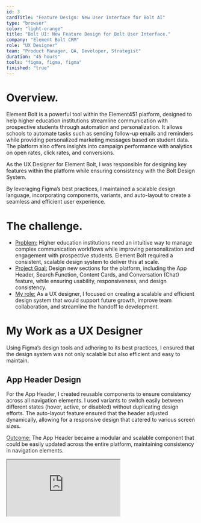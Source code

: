```yaml
---
id: 3
cardTitle: "Feature Design: New User Interface for Bolt AI"
type: "browser"
color: "light-orange"
title: "Bolt UI: New Feature Design for Bolt User Interface."
company: "Element Bolt CRM"
role: "UX Designer"
team: "Product Manager, QA, Developer, Strategist"
duration: "45 hours"
tools: "figma, figma, figma"
finished: "true"
---
```


<FullWidthImage
  src="/images/bolt-main.png"
  alt="Element Bolt Dashboard Interface"
/>

# Overview.

Element Bolt is a powerful tool within the Element451 platform, designed to help higher education institutions streamline communication with prospective students through automation and personalization. It allows schools to automate tasks such as sending follow-up emails and reminders while providing personalized marketing messages based on student data. The platform also offers insights into campaign performance with analytics on open rates, click rates, and conversions.

As the UX Designer for Element Bolt, I was responsible for designing key features within the platform while ensuring consistency with the Bolt Design System.

By leveraging Figma’s best practices, I maintained a scalable design language, incorporating components, variants, and auto-layout to create a seamless and efficient user experience.

# The challenge.

- <u>Problem:</u> Higher education institutions need an intuitive way to manage complex
  communication workflows while improving personalization and engagement with prospective
  students. Element Bolt required a consistent, scalable design system to deliver
  this at scale.
- <u>Project Goal:</u> Design new sections for the platform, including the App Header,
  Search Function, Content Cards, and Conversation (Chat) feature, while ensuring
  usability, responsiveness, and design consistency.
- <u>My role:</u> As a UX designer, I focused on creating a scalable and efficient
  design system that would support future growth, improve team collaboration, and
  streamline the handoff to development.

# My Work as a UX Designer

Using Figma’s design tools and adhering to its best practices, I ensured that the design system was not only scalable but also efficient and easy to maintain.

## App Header Design

For the App Header, I created reusable components to ensure consistency across all navigation elements. I used variants to switch easily between different states (hover, active, or disabled) without duplicating design efforts. The auto-layout feature ensured that the header adjusted dynamically, allowing for a responsive design that catered to various screen sizes.

<u>Outcome:</u> The App Header became a modular and scalable component that could
be easily updated across the entire platform, maintaining consistency in navigation
elements.

<IFrame src="https://embed.figma.com/design/h2uduBPcH39Tdkii7Pud9v/Enric-UX-%2F-Product-Design?node-id=772-2188&embed-host=share" />

## Search Function Design

For the Search Function, I utilized nested components to create a modular, flexible design that adapted across devices. Using Figma’s constraints and resizing features, I ensured that the search bar and dropdown results behaved responsively on desktop, tablet, and mobile devices.

I also used interactive components to prototype user interactions within Figma, allowing developers to experience the behavior of the search elements during the handoff.

<u>Outcome:</u> The search feature provided a consistent, responsive experience across
different devices, improving user engagement with search functionalities.

<IFrame src="https://embed.figma.com/design/h2uduBPcH39Tdkii7Pud9v/Enric-UX-%2F-Product-Design?node-id=773-14504&embed-host=share" />

## Content Cards Design

For the Content Cards, I made extensive use of component properties and boolean variables to control the visibility of optional elements, such as completed tasks. By integrating nested components and auto-layout, I ensured that the cards dynamically adjusted to content changes without manual resizing.

<u>Outcome:</u> The content cards were scalable and efficient, allowing quick toggling
between different card types (conversations, tasks, documents) without the need for
separate components.

<IFrame src="https://embed.figma.com/design/h2uduBPcH39Tdkii7Pud9v/Enric-UX-%2F-Product-Design?node-id=772-2190&embed-host=share" />

## Conversation (Chat) Feature Design

The Conversation (Chat) feature required a design that could simulate real-time interactions. I used smart animate within interactive components to prototype user flows such as typing indicators and message sending animations, providing a more realistic and engaging experience.

Additionally, I implemented design tokens within Figma to ensure consistency in color, typography, and spacing across the chat interface.

<u>Outcome:</u> The final chat design offered a seamless, interactive experience,
reflecting real-time communication and maintaining visual consistency.

<IFrame src="https://embed.figma.com/design/h2uduBPcH39Tdkii7Pud9v/Enric-UX-%2F-Product-Design?node-id=773-49812&embed-host=share" />

# Collaboration & Handoff.

Throughout the project, I prioritized clear communication and collaboration with developers:

- <u>Team Library:</u> I used Figma’s Team Library to share components across projects,
  ensuring that everyone on the team had access to the latest design assets.
- <u>Annotations & Prototypes:</u> I added detailed annotations to each component
  and created interactive prototypes in Figma, demonstrating user flow and behavior,
  which minimized back-and-forth during the developer handoff.
- <u>Design Tokens:</u> I used the Figma Tokens Plugin to export design tokens, allowing
  developers to directly reference these tokens in code, ensuring a smooth and accurate
  handoff.

<u>Outcome</u>: The development team benefited from well-documented designs,
with clear guidelines and reusable components that simplified the implementation
process.

# The Final Product.

The final design for Element Bolt was a fully responsive, scalable system that streamlined workflows and improved the user experience. Key features included:

- A modular App Header that dynamically adjusted to user interaction.
- A flexible Search Function with responsive behavior across devices.
- Content Cards that were easy to customize and maintain.
- A conversation (chat) feature with seamless, interactive animations.

<u>Outcome:</u> The design system ensured consistency across the platform while enabling
future scalability and easier maintenance for both designers and developers.

# Results & Impact.

- <u> Improved Scalability:</u> The use of reusable components and design tokens
  drastically reduced the time required to update features or add new ones.
- <u>Enhanced User Experience:</u> The responsive design of key features improved
  engagement across devices, particularly in mobile interactions.
- <u> Efficient Handoff:</u> By using Figma’s best practices and documentation, we
  streamlined the development process, reducing iteration time and improving design
  accuracy.
- <u>Improved SEO:</u> The redesigned content structure and optimized pages helped
  improve organic search traffic and increased the visibility of Handi-Lift’s services.
- <u>Better conversion rates:</u> The inclusion of clear CTAs and better-organized
  contact forms resulted in higher conversion opportunities, with more users submitting
  forms and requests for information.

# Reflection & Lessons Learned.

This project highlighted the importance of design systems in creating scalable and maintainable designs. By leveraging Figma’s full set of tools, we built a system that empowered both the design and development teams. Moving forward, I would continue to prioritize efficient collaboration, ensuring that the design-to-development handoff remains seamless and scalable.

<FullWidthImage
  src="https://images.milanote.com/milanote/ef4e137a-b8b7-4157-a064-39ba32151c29_UX-design-project-plan-example.png?auto=compress,format"
  alt="Element Bolt Dashboard Interface"
/>
<Caption>
  Lorem ipsum dolor sit amet, consectetur adipiscing elit. Mauris aliquet
  scelerisque mattis.
</Caption>

<TwoColumnImages
  images={[
    {
      src: "https://images.milanote.com/milanote/ef4e137a-b8b7-4157-a064-39ba32151c29_UX-design-project-plan-example.png?auto=compress,format",
      alt: "Workflow diagram",
    },
    {
      src: "https://images.milanote.com/milanote/ef4e137a-b8b7-4157-a064-39ba32151c29_UX-design-project-plan-example.png?auto=compress,format",
      alt: "Component library",
    },
  ]}
/>
<Caption>
  Lorem ipsum dolor sit amet, consectetur adipiscing elit. Mauris aliquet
  scelerisque mattis.
</Caption>

<ThreeColumnImages
  images={[
    {
      src: "https://images.milanote.com/milanote/ef4e137a-b8b7-4157-a064-39ba32151c29_UX-design-project-plan-example.png?auto=compress,format",
      alt: "Search interface",
    },
    {
      src: "https://images.milanote.com/milanote/ef4e137a-b8b7-4157-a064-39ba32151c29_UX-design-project-plan-example.png?auto=compress,format",
      alt: "Chat interface",
    },
    {
      src: "https://images.milanote.com/milanote/ef4e137a-b8b7-4157-a064-39ba32151c29_UX-design-project-plan-example.png?auto=compress,format",
      alt: "Control cards",
    },
  ]}
/>
<Caption>
  Lorem ipsum dolor sit amet, consectetur adipiscing elit. Mauris aliquet .
</Caption>
